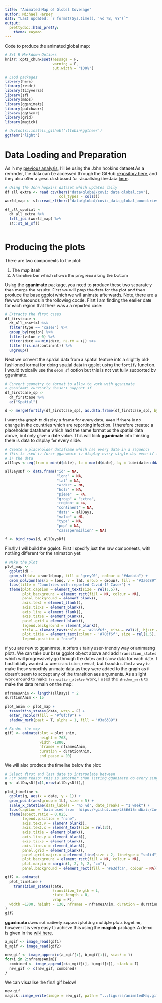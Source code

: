```yaml
---
title: "Animated Map of Global Coverage"
author: Michael Harper
date: "Last updated: `r format(Sys.time(), '%d %B, %Y')`"
output: 
  prettydoc::html_pretty:
    theme: cayman
---
```


Code to produce the animated global map:

```r
# Set R Markdown Options
knitr::opts_chunk$set(message = F, 
                      warning = F, 
                      out.width = "100%")
```


```r
# Laod packages
library(here)
library(readr)
library(tidyverse)
library(sf)
library(maps)
library(gganimate)
library(patchwork)
library(ggthemr)
library(grid)
library(magick)

# devtools::install_github('cttobin/ggthemr')
ggthemr("light")
```

# Data Loading and Preparation

As in my [previous analysis](https://mikeyharper.uk/Covid-19-march-17/), I'll be using the John hopkins dataset.As a reminder, the data can be accessed through the GitHub [repository here](https://github.com/CSSEGISandData/Covid-19), and they also offer a great dashboard for visualising the data [here](https://coronavirus.jhu.edu/map.html).

```r
# Using the John hopkins dataset which updates daily
df_all_extra <- read_csv(here("data/global/covid_data_global.csv"),
                         col_types = cols())
world_map <- sf::read_sf(here("data/global/covid_data_global_boundaries.geojson"))

df_all_spatial <- 
  df_all_extra %>%
  left_join(world_map) %>%
  sf::st_as_sf()
 
```

# Producing the plots

There are two components to the plot:

1. The map itself
2. A timeline bar which shows the progress along the bottom

Using the **gganimate** package, you need to produce these two separately then merge the results. First we will prep the data for the plot and then produce the base ggplot which we will animate afterwards. Note, there are a few workarounds in the following cocde. First I am finding the earlier date for each region that there was a a reported case:

```r
# Extracts the first cases
df_firstcase <- 
  df_all_spatial %>%
  filter(type == "cases") %>%
  group_by(region) %>%
  filter(value > 0) %>%
  filter(date == min(date, na.rm = T)) %>%
  filter(!is.na(continent)) %>%
  ungroup()
```

Next we convert the spatial data from a spatial feature into a slightly old-fashioned format for doing spatial data in ggplot using the `fortify` function. I would typically use the `geom_sf` option but this is not yet fully supported by gganimate.

```r
# Convert geometry to format to allow to work with gganimate
# gganiamte currently doesn't support sf
df_firstcase_sp <- 
  df_firstcase %>%
  as("Spatial")

d <- merge(fortify(df_firstcase_sp), as.data.frame(df_firstcase_sp), by.x="id", by.y=0)
```

I want the graph to display a frame for every date, even if there is no change in the countries which are reporting infection. I therefore created a placeholder dataframe which had the same format as the spatial data above, but only gave a date value. This will trick **gganimate** into thinking there is data to display for every slide.

```r

# Create a placeholder dataframe which has every date in a sequence
# This is used to force gganimate to display every single day even if there is no change
# in the data
allDays <-seq(from = min(d$date), to = max(d$date), by = lubridate::ddays(1))

allDaysDf <- data.frame("id" = NA,
                        "long" = NA,
                        "lat" = NA,
                        "order" = NA,
                        "hole" = NA,
                        "piece"  = NA,
                        "group" = "extra",
                        "region" = NA,
                        "continent" = NA,
                        "date" = allDays,
                        "value" = NA,
                        "type" = NA,
                        "pop" = NA,
                        "casespermillion" = NA)

f <- bind_rows(d, allDaysDf)
```

Finally I will build the ggplot. First I specify just the raw components, with nothing different for the animation yet:

```r
# Make the plot
plot_map <- 
  ggplot(d) +
  geom_sf(data = world_map, fill = "grey90", colour = "#dadada") +
  geom_polygon(aes(x = long, y = lat, group = group), fill = "#3a6589") +
  labs(title = "Countries with reported Covid-19 Cases") +
  theme(plot.caption = element_text(size = rel(0.5)),
        plot.background = element_rect(fill = NA, colour = NA),
        panel.background = element_blank(),
        axis.text = element_blank(),
        axis.ticks = element_blank(),
        axis.line = element_blank(),
        axis.title = element_blank(),
        panel.grid = element_blank(),
        legend.background = element_blank(),
        title = element_text(colour = '#706f6f', size = rel(2), hjust = 0.5),
        plot.title = element_text(colour = '#706f6f', size = rel(1.5), hjust = 0.5),
        legend.position = "none")
```

If you are new to gganimate, it offers a fairly user-friendly way of animating plots. We can take our base ggplot object above and add  `transition_states` which will progressively go through the dates and show data for each date. I had initially wanted to use `transition_reveal`, but I couldn't find a way to make these smoothly animate data as they were added to the graph as it doesn't seem to accept any of the transition aes arguments. As a slight work around to make `transition_states` work, I used the `shadow_mark` to make the data remain on the map:

```r
nframesAnim <- length(allDays) * 2
durationAnim <- 15

plot_anim <- plot_map + 
  transition_states(date, wrap = F) +
  enter_recolor(fill = "#f0f5f9") +
  shadow_mark(past = T, alpha = 1, fill = "#3a6589")

# Render the map
gif1 <- animate(plot = plot_anim,
                height = 768,
                width =1800,
                nframes = nframesAnim,
                duration = durationAnim,
                end_pause = 10)
```

We will also produce the timeline below the plot:

```r
# Select first and last date to interpolate between
# For some reason this is smoother than letting gganimate do every single point
g <- allDaysDf[c(1,nrow(allDaysDf)),]

plot_timeline <- 
  ggplot(g, aes(x = date, y = 1)) + 
  geom_point(aes(group = 1L), size = 5) + 
  scale_x_datetime(date_labels = "%b %d", date_breaks = "1 week") +
  labs(caption = "Data used from  https://github.com/CSSEGISandData/Covid-19 2020 Johns Hopkins University \nData Visulation by Michael Harper 2020 www.mikeyharper.uk") +
  theme(aspect.ratio = 0.025,
        legend.position = "none",
        axis.text.y = element_blank(),
        axis.text.x = element_text(size = rel(3)), 
        axis.title = element_blank(),
        axis.line.y = element_blank(),
        axis.ticks = element_blank(),
        axis.line.x = element_blank(),
        panel.grid = element_blank(),
        panel.grid.major.x = element_line(size = 2, linetype = "solid"),
        plot.background = element_rect(fill = NA, colour = NA),
        plot.margin = margin(1, 2, 0, 2, "cm"),
        panel.background = element_rect(fill = '#e3dfda', colour = NA))

gif2 <- animate(
  plot_timeline +
    transition_states(date,
                      transition_length = 1,
                      state_length = 0,
                      wrap = F),
  width =1800, height = 130, nframes = nframesAnim, duration = durationAnim, end_pause = 10, rewind = F
)
gif2
```

**gganimate** does not natively support plotting multiple plots together, however it is very easy to achieve this using the **magick** package. A demo is given in the [wiki here](https://github.com/thomasp85/gganimate/wiki/Animation-Composition).

```r
a_mgif <- image_read(gif1)
b_mgif <- image_read(gif2)

new_gif <- image_append(c(a_mgif[1], b_mgif[1]), stack = T)
for(i in 2:nframesAnim){
  combined <- image_append(c(a_mgif[i], b_mgif[i]), stack = T)
  new_gif <- c(new_gif, combined)
}
```

We can visualise the final gif below!

```r
new_gif
magick::image_write(image = new_gif, path = "../figures/animatedMap.gif")
```
